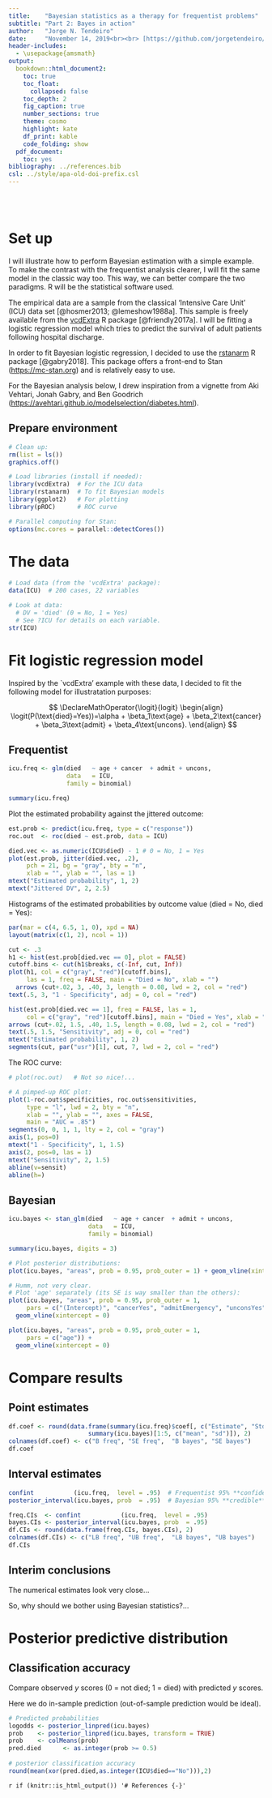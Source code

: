 ```yaml
---
title:    "Bayesian statistics as a therapy for frequentist problems"
subtitle: "Part 2: Bayes in action"
author:   "Jorge N. Tendeiro"
date:     "November 14, 2019<br><br> [https://github.com/jorgetendeiro/SHARE-UMCG-14-Nov-2019](https://github.com/jorgetendeiro/SHARE-UMCG-14-Nov-2019)"
header-includes:
  - \usepackage{amsmath}
output:   
  bookdown::html_document2:
    toc: true
    toc_float:
      collapsed: false
    toc_depth: 2
    fig_caption: true
    number_sections: true
    theme: cosmo        
    highlight: kate
    df_print: kable
    code_folding: show
  pdf_document:
    toc: yes
bibliography: ../references.bib
csl: ../style/apa-old-doi-prefix.csl
---
```


<br><br>



# Set up

I will illustrate how to perform Bayesian estimation with a simple example. To make the contrast with the frequentist analysis clearer, I will fit the same model in the classic way too. This way, we can better compare the two paradigms. R will be the statistical software used.

The empirical data are a sample from the classical 'Intensive Care Unit' (ICU) data set [@hosmer2013; @lemeshow1988a]. This sample is freely available from the [vcdExtra](https://cran.r-project.org/web/packages/vcdExtra/index.html) R package [@friendly2017a]. I will be fitting a logistic regression model which tries to predict the survival of adult patients following hospital discharge.

In order to fit Bayesian logistic regression, I decided to use the [rstanarm](https://cran.r-project.org/web/packages/rstanarm/index.html) R package [@gabry2018]. This package offers a front-end to Stan ([https://mc-stan.org](https://mc-stan.org)) and is relatively easy to use.

For the Bayesian analysis below, I drew inspiration from a vignette from Aki Vehtari, Jonah Gabry, and Ben Goodrich ([https://avehtari.github.io/modelselection/diabetes.html](https://avehtari.github.io/modelselection/diabetes.html)).

## Prepare environment

```r
# Clean up:
rm(list = ls())
graphics.off()

# Load libraries (install if needed):
library(vcdExtra)  # For the ICU data
library(rstanarm)  # To fit Bayesian models
library(ggplot2)   # For plotting
library(pROC)      # ROC curve

# Parallel computing for Stan:
options(mc.cores = parallel::detectCores())
```



# The data

```r
# Load data (from the 'vcdExtra' package):
data(ICU)  # 200 cases, 22 variables

# Look at data:
  # DV = 'died' (0 = No, 1 = Yes)
  # See ?ICU for details on each variable.
str(ICU)   
```

# Fit logistic regression model

Inspired by the `vcdExtra' example with these data, I decided to fit the following model for illustratation purposes:

$$
\DeclareMathOperator{\logit}{logit}
\begin{align}
\logit(P(\text{died}=Yes))=\alpha + \beta_1\text{age} + \beta_2\text{cancer} + \beta_3\text{admit} + \beta_4\text{uncons}.
\end{align}
$$

## Frequentist

```r
icu.freq <- glm(died   ~ age + cancer  + admit + uncons, 
                data   = ICU, 
                family = binomial)

summary(icu.freq)
```

Plot the estimated probability against the jittered outcome:
```r
est.prob <- predict(icu.freq, type = c("response"))
roc.out  <- roc(died ~ est.prob, data = ICU)

died.vec <- as.numeric(ICU$died) - 1 # 0 = No, 1 = Yes
plot(est.prob, jitter(died.vec, .2), 
     pch = 21, bg = "gray", bty = "n", 
     xlab = "", ylab = "", las = 1)
mtext("Estimated probability", 1, 2)
mtext("Jittered DV", 2, 2.5)
```


Histograms of the estimated probabilities by outcome value (died = No, died = Yes):

```r
par(mar = c(4, 6.5, 1, 0), xpd = NA)
layout(matrix(c(1, 2), ncol = 1))

cut <- .3
h1 <- hist(est.prob[died.vec == 0], plot = FALSE)
cutoff.bins <- cut(h1$breaks, c(-Inf, cut, Inf))
plot(h1, col = c("gray", "red")[cutoff.bins], 
     las = 1, freq = FALSE, main = "Died = No", xlab = "")
  arrows (cut+.02, 3, .40, 3, length = 0.08, lwd = 2, col = "red")
text(.5, 3, "1 - Specificity", adj = 0, col = "red")

hist(est.prob[died.vec == 1], freq = FALSE, las = 1, 
     col = c("gray", "red")[cutoff.bins], main = "Died = Yes", xlab = "")
arrows (cut+.02, 1.5, .40, 1.5, length = 0.08, lwd = 2, col = "red")
text(.5, 1.5, "Sensitivity", adj = 0, col = "red")
mtext("Estimated probability", 1, 2)
segments(cut, par("usr")[1], cut, 7, lwd = 2, col = "red")
```



The ROC curve:

```r
# plot(roc.out)   # Not so nice!...

# A pimped-up ROC plot:
plot(1-roc.out$specificities, roc.out$sensitivities, 
     type = "l", lwd = 2, bty = "n", 
     xlab = "", ylab = "", axes = FALSE, 
     main = "AUC = .85")
segments(0, 0, 1, 1, lty = 2, col = "gray")
axis(1, pos=0)
mtext("1 - Specificity", 1, 1.5)
axis(2, pos=0, las = 1)
mtext("Sensitivity", 2, 1.5)
abline(v=sensit)
abline(h=)
```








## Bayesian

```r
icu.bayes <- stan_glm(died   ~ age + cancer  + admit + uncons, 
                      data   = ICU, 
                      family = binomial)

summary(icu.bayes, digits = 3)

# Plot posterior distributions:
plot(icu.bayes, "areas", prob = 0.95, prob_outer = 1) + geom_vline(xintercept = 0)

# Humm, not very clear.
# Plot 'age' separately (its SE is way smaller than the others):
plot(icu.bayes, "areas", prob = 0.95, prob_outer = 1, 
     pars = c("(Intercept)", "cancerYes", "admitEmergency", "unconsYes")) + 
  geom_vline(xintercept = 0)

plot(icu.bayes, "areas", prob = 0.95, prob_outer = 1, 
     pars = c("age")) + 
  geom_vline(xintercept = 0)
```


# Compare results

## Point estimates

```r
df.coef <- round(data.frame(summary(icu.freq)$coef[, c("Estimate", "Std. Error")], 
                      summary(icu.bayes)[1:5, c("mean", "sd")]), 2)
colnames(df.coef) <- c("B freq", "SE freq",  "B bayes", "SE bayes")
df.coef
```

## Interval estimates

```r
confint           (icu.freq,  level = .95)  # Frequentist 95% **confidence** interval
posterior_interval(icu.bayes, prob  = .95)  # Bayesian 95% **credible** interval
```

```r
freq.CIs  <- confint           (icu.freq,  level = .95)
bayes.CIs <- posterior_interval(icu.bayes, prob  = .95)
df.CIs <- round(data.frame(freq.CIs, bayes.CIs), 2)
colnames(df.CIs) <- c("LB freq", "UB freq",  "LB bayes", "UB bayes")
df.CIs
```

<!-- ## Predicted log-odds  -->

<!-- ```{r eval=FALSE, message=FALSE, warning=FALSE, results='hide'} -->
<!-- predict(icu.freq, type = "link") -->
<!-- icu.bayes$linear.predictors -->
<!-- ``` -->

<!-- ```{r echo=FALSE} -->
<!-- # Freq: -->
<!-- tmp             <- predict(icu.freq, type = "link", se.fit = TRUE) -->
<!-- freq.logodds    <- tmp$fit -->
<!-- freq.logodds.se <- tmp$se.fit -->
<!-- rm(tmp) -->
<!-- # Bayes: -->
<!-- # I miss the SEs, so I compute predictions and SEs them from the stan object directly: -->
<!-- icu.bayes.stan    <- as.matrix(icu.bayes$stanfit) -->
<!-- icu.bayes.stan    <- icu.bayes.stan[, 1:5] -->
<!-- icu.bayes.linpred <- icu.bayes.stan %*% t(cbind(1,  -->
<!--                                                 ICU[, "age"],  -->
<!--                                                 as.numeric(ICU[,"cancer"])-1,  -->
<!--                                                 as.numeric(ICU[,"admit"])-1,  -->
<!--                                                 as.numeric(ICU[,"uncons"])-1)) -->
<!-- bayes.logodds    <- colMeans(icu.bayes.linpred) -->
<!-- # bayes.logodds ~ icu.bayes$linear.predictors, differences are due to random drawing from the posteriors. -->
<!-- bayes.logodds.se <- apply(icu.bayes.linpred, 2, sd) -->

<!-- plot(freq.logodds[order(freq.logodds)], type = "l", bty = "n", ylim = c(-6.5, 3.5), las = 1, yaxt = "n") -->
<!-- axis(2, seq(-6, 3, 2), las = 1) -->
<!-- lines(bayes.logodds[order(freq.logodds)] + bayes.logodds.se[order(freq.logodds)], lwd = .5) -->
<!-- lines(bayes.logodds[order(freq.logodds)] - bayes.logodds.se[order(freq.logodds)], lwd = .5) -->


<!-- lines(bayes.logodds[order(freq.logodds)], type = "l", type = 2) -->
<!-- ``` -->


<!-- ## Predicted probabilities -->

<!-- ```{r eval=FALSE, message=FALSE, warning=FALSE, results='hide'} -->
<!-- predict(icu.freq, type = "response", se.fit = TRUE) -->
<!-- icu.bayes$fitted.values -->
<!-- ``` -->

## Interim conclusions

The numerical estimates look very close...

So, why should we bother using Bayesian statistics?...



# Posterior predictive distribution

## Classification accuracy

Compare observed $y$ scores (0 = not died; 1 = died) with predicted $y$ scores.

Here we do in-sample prediction (out-of-sample prediction would be ideal).

```r
# Predicted probabilities
logodds <- posterior_linpred(icu.bayes)
prob    <- posterior_linpred(icu.bayes, transform = TRUE)
prob    <- colMeans(prob)
pred.died      <- as.integer(prob >= 0.5)
   
# posterior classification accuracy
round(mean(xor(pred.died,as.integer(ICU$died=="No"))),2)
```










`r if (knitr::is_html_output()) '# References {-}'`


